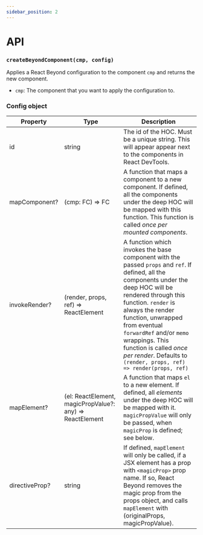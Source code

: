 ```yaml
---
sidebar_position: 2
---
```


# API

### `createBeyondComponent(cmp, config)`

Applies a React Beyond configuration to the component `cmp` and returns the new component.

- `cmp`: The component that you want to apply the configuration to.



### Config object

| Property | Type | Description
|---|---|---|
| id | string | The id of the HOC. Must be a unique string. This will appear appear next to the components in React DevTools.
| mapComponent? | (cmp: FC) => FC | A function that maps a component to a new component. If defined, all the components under the deep HOC will be mapped with this function. This function is called _once per mounted components_. |
| invokeRender? | (render, props, ref) => ReactElement | A function which invokes the base component with the passed `props` and `ref`. If defined, all the components under the deep HOC will be rendered through this function. `render` is always the render function, unwrapped from eventual `forwardRef` and/or `memo` wrappings. This function is called _once per render_. Defaults to `(render, props, ref) => render(props, ref)` |
| mapElement? | (el: ReactElement, magicPropValue?: any) => ReactElement | A function that maps `el` to a new element. If defined, all _elements_ under the deep HOC will be mapped with it. `magicPropValue` will only be passed, when `magicProp` is defined; see below. |
| directiveProp? | string | If defined, `mapElement` will only be called, if a JSX element has a prop with `<magicProp>` prop name. If so, React Beyond removes the magic prop from the props object, and calls `mapElement` with (originalProps, magicPropValue). |
